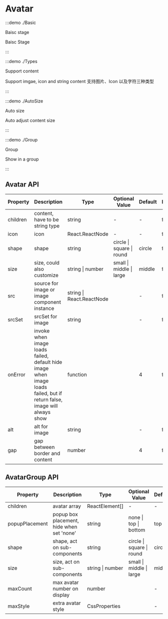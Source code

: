 # Avatar

:::demo ./Basic

Baisc stage

Baisc Stage

:::

:::demo ./Types

Support content

Support imgae, icon and string content 支持图片、Icon 以及字符三种类型

:::

:::demo ./AutoSize

Auto size

Auto adjust content size

:::

:::demo ./Group

Group

Show in a group

:::

## Avatar API

| Property | Description | Type | Optional Value | Default | Require |
| --- | --- | --- | --- | --- | --- |
| children | content, have to be string type | string | - | - | false |
| icon | icon | React.ReactNode | - | - | false |
| shape | shape | string | circle &#x007c; square &#x007c; round | circle | false |
| size | size, could also customize | string &#x007c; number | small &#x007c; middle &#x007c; large | middle | false |
| src | source for image or image component instance | string &#x007c; React.ReactNode |  | - | false |
| srcSet | srcSet for image | string |  | - | false |
| onError | invoke when image loads failed, default hide image when image loads failed, but if return false, image will always show | function |  | 4 | false |
| alt | alt for image | string |  | - | false |
| gap | gap between border and content | number |  | 4 | false |

## AvatarGroup API

| Property | Description | Type | Optional Value | Default | Require |
| --- | --- | --- | --- | --- | --- |
| children | avatar array | ReactElement[] | - | - | true |
| popupPlacement | popup box placement, hide when set 'none' | string | none &#x007c; top &#x007c; bottom | top | false |
| shape | shape, act on sub-components | string | circle &#x007c; square &#x007c; round | circle | false |
| size | size, act on sub-components | string &#x007c; number | small &#x007c; middle &#x007c; large | middle | false |
| maxCount | max avatar number on display | number |  | - | false |
| maxStyle | extra avatar style | CssProperties |  | - | false |

